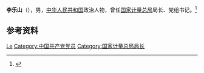 '''李乐山'''（{{bd|？||？|}}），男，[[中华人民共和国|中华人民共和国]]政治人物，曾任[[国家计量总局|国家计量总局]]局长、党组书记。<ref>{{Cite web|title=“李乐山与中国计量大学”专题资料整理发布|url=https://dag.cjlu.edu.cn/info/1004/1912.htm|accessdate=2021-02-11|work=中国计量大学档案馆}}</ref>

== 参考资料 ==
{{reflist}}

{{Authority control}}
{{DEFAULTSORT:Li李}}
[[Category:李姓|Le]]
[[Category:中国共产党党员|Category:中国共产党党员]]
[[Category:国家计量总局局长|Category:国家计量总局局长]]

{{中国人物小作品}}